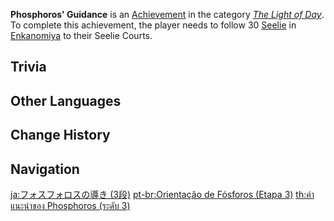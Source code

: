 {{Achievement Infobox
|title        = Phosphoros' Guidance
|id           = 80134
|order id     = 0134
|category     = The Light of Day
|description  = Follow 30 [[Seelie]] in [[Enkanomiya]] to their Seelie Courts.
|requirements = 
|primogems    = 20
|tracking     = Tracks the amount of Seelie found.
|topic        = Seelie
|set          = Phosphoros' Guidance
|tier         = 3
|tiers_total  = 3
}}
'''Phosphoros' Guidance''' is an [[Achievement]] in the category ''[[The Light of Day]]''. To complete this achievement, the player needs to follow 30 [[Seelie]] in [[Enkanomiya]] to their Seelie Courts.

==Trivia==
{{Transclude|Phosphoros' Guidance|Trivia}}
<!--
==Video Guides==
{{EVT
|video1   = 
|caption1 = 
}}
-->
==Other Languages==
{{Transclude|Phosphoros' Guidance|Other Languages}}

==Change History==
{{Change History|2.4}}
<!--
==References==
{{Reflist}}
-->
==Navigation==
{{Achievement Navbox}}

[[ja:フォスフォロスの導き (3段)]]
[[pt-br:Orientação de Fósforos (Etapa 3)]]
[[th:คำแนะนำของ Phosphoros (ระดับ 3)]]